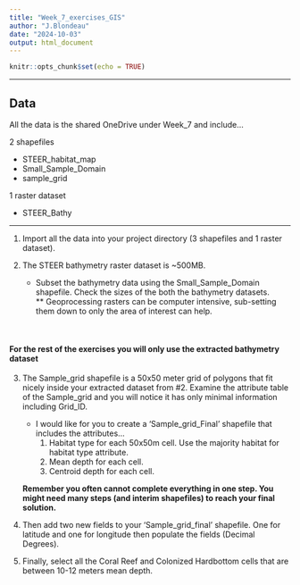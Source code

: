 ```yaml
---
title: "Week_7_exercises_GIS"
author: "J.Blondeau"
date: "2024-10-03"
output: html_document
---
```


```r
knitr::opts_chunk$set(echo = TRUE)
```

------------------------------------------------------------------------

## Data

All the data is the shared OneDrive under Week_7 and include...

2 shapefiles

-   STEER_habitat_map
-   Small_Sample_Domain
-   sample_grid

1 raster dataset

-   STEER_Bathy

------------------------------------------------------------------------

1.  Import all the data into your project directory (3 shapefiles and 1 raster dataset).

2.  The STEER bathymetry raster dataset is \~500MB.

    -   Subset the bathymetry data using the Small_Sample_Domain shapefile. Check the sizes of the both the bathymetry datasets. <br> \*\* Geoprocessing rasters can be computer intensive, sub-setting them down to only the area of interest can help.

<br>

#### For the rest of the exercises you will only use the extracted bathymetry dataset

3.  The Sample_grid shapefile is a 50x50 meter grid of polygons that fit nicely inside your extracted dataset from #2. Examine the attribute table of the Sample_grid and you will notice it has only minimal information including Grid_ID.

    -   I would like for you to create a 'Sample_grid_Final' shapefile that includes the attributes...
        1.  Habitat type for each 50x50m cell.  Use the majority habitat for habitat type attribute.
        2.  Mean depth for each cell.
        3.  Centroid depth for each cell.

    **Remember you often cannot complete everything in one step. You might need many steps (and interim shapefiles) to reach your final solution.**

4.  Then add two new fields to your 'Sample_grid_final' shapefile. One for latitude and one for longitude then populate the fields (Decimal Degrees).

5.  Finally, select all the Coral Reef and Colonized Hardbottom cells that are between 10-12 meters mean depth.
